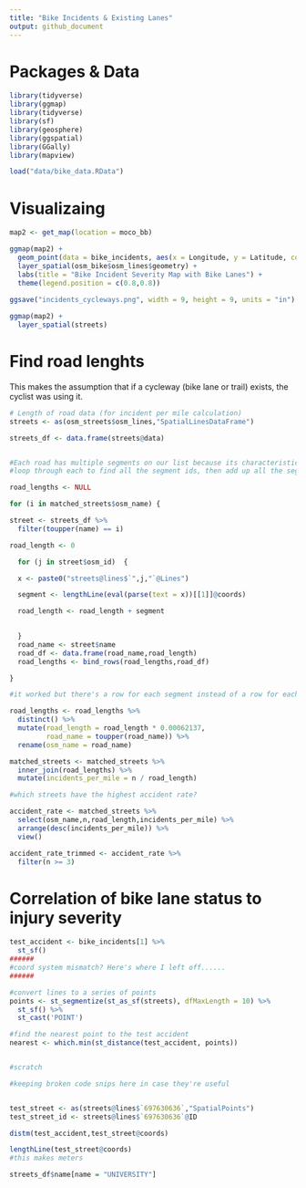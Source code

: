 ```yaml
---
title: "Bike Incidents & Existing Lanes"
output: github_document
---
```


# Packages & Data

```r
library(tidyverse)
library(ggmap)
library(tidyverse)
library(sf)
library(geosphere)
library(ggspatial)
library(GGally)
library(mapview)

load("data/bike_data.RData")
```

# Visualizaing

```r
map2 <- get_map(location = moco_bb)

ggmap(map2) +
  geom_point(data = bike_incidents, aes(x = Longitude, y = Latitude, color = `Injury Severity`)) +
  layer_spatial(osm_bike$osm_lines$geometry) + 
  labs(title = "Bike Incident Severity Map with Bike Lanes") +
  theme(legend.position = c(0.8,0.8))

ggsave("incidents_cycleways.png", width = 9, height = 9, units = "in")
  
ggmap(map2) +
  layer_spatial(streets)
```

# Find road lenghts

This makes the assumption that if a cycleway (bike lane or trail) exists, the cyclist was using it.

```r

# Length of road data (for incident per mile calculation)
streets <- as(osm_streets$osm_lines,"SpatialLinesDataFrame")

streets_df <- data.frame(streets@data)


#Each road has multiple segments on our list because its characteristics can change
#loop through each to find all the segment ids, then add up all the segment lengths

road_lengths <- NULL

for (i in matched_streets$osm_name) {

street <- streets_df %>%
  filter(toupper(name) == i) 

road_length <- 0

  for (j in street$osm_id)  {

  x <- paste0("streets@lines$`",j,"`@Lines")

  segment <- lengthLine(eval(parse(text = x))[[1]]@coords)

  road_length <- road_length + segment

  
  }
  road_name <- street$name
  road_df <- data.frame(road_name,road_length)
  road_lengths <- bind_rows(road_lengths,road_df)

}

#it worked but there's a row for each segment instead of a row for each street. Also need to convert to miles.

road_lengths <- road_lengths %>%
  distinct() %>%
  mutate(road_length = road_length * 0.00062137,
         road_name = toupper(road_name)) %>%
  rename(osm_name = road_name)

matched_streets <- matched_streets %>%
  inner_join(road_lengths) %>%
  mutate(incidents_per_mile = n / road_length)

#which streets have the highest accident rate?

accident_rate <- matched_streets %>%
  select(osm_name,n,road_length,incidents_per_mile) %>%
  arrange(desc(incidents_per_mile)) %>%
  view()

accident_rate_trimmed <- accident_rate %>%
  filter(n >= 3)

```


# Correlation of bike lane status to injury severity

```r

test_accident <- bike_incidents[1] %>%
  st_sf()
######
#coord system mismatch? Here's where I left off......
######

#convert lines to a series of points
points <- st_segmentize(st_as_sf(streets), dfMaxLength = 10) %>%
  st_sf() %>%
  st_cast('POINT')

#find the nearest point to the test accident
nearest <- which.min(st_distance(test_accident, points))



```

```r
#scratch

#keeping broken code snips here in case they're useful


test_street <- as(streets@lines$`697630636`,"SpatialPoints")
test_street_id <- streets@lines$`697630636`@ID

distm(test_accident,test_street@coords)

lengthLine(test_street@coords)
#this makes meters

streets_df$name[name = "UNIVERSITY"]
```

